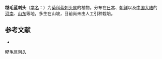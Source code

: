 {{Speciesbox
| name = 糙毛蓝刺头
| status = 
| status_system = 
| image =
| genus = Echinops
| species = setifer
| authority = Iljin
}}

'''糙毛蓝刺头'''（[[学名|学名]]：{{lang|la|''Echinops setifer''}}）为[[菊科|菊科]][[蓝刺头属|蓝刺头属]]的植物。分布在[[日本|日本]]、[[朝鲜|朝鲜]]以及[[中国大陆|中国大陆]]的[[河南|河南]]、[[山东|山东]]等地，多生在山坡，目前尚未由人工引种栽培。

== 参考文献 ==
<div class="references-small">
* {{cite web| url =http://www.bioinfo.cn/db05/KmzwSpecies.php?action=view&id=4746| title =糙毛蓝刺头| work =《中国高等植物数据库全库》| publisher =中国科学院微生物研究所| author =昆明植物研究所| accessdate =2009-02-25| deadurl =yes| archiveurl =https://web.archive.org/web/20160305041357/http://www.bioinfo.cn/db05/KmzwSpecies.php?action=view&id=4746| archivedate =2016-03-05}}
</div>
{{Taxonbar|from=Q5706680}}

[[Category:蓝刺头属|糙毛蓝刺头]]


{{植物小作品}}